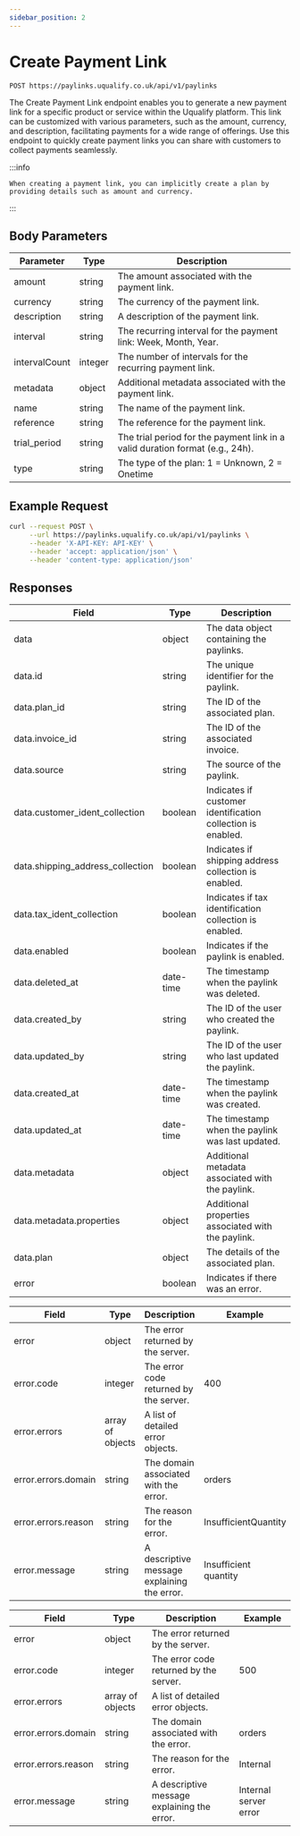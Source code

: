 ```yaml
---
sidebar_position: 2
---
```



# Create Payment Link

```
POST https://paylinks.uqualify.co.uk/api/v1/paylinks
```

The Create Payment Link endpoint enables you to generate a new payment link for a specific product or service within the Uqualify platform. This link can be customized with various parameters, such as the amount, currency, and description, facilitating payments for a wide range of offerings. Use this endpoint to quickly create payment links you can share with customers to collect payments seamlessly.

:::info

    When creating a payment link, you can implicitly create a plan by providing details such as amount and currency.

:::

## Body Parameters

| Parameter     | Type    | Description                                                                   |
| ------------- | ------- | ----------------------------------------------------------------------------- |
| amount        | string  | The amount associated with the payment link.                                  |
| currency      | string  | The currency of the payment link.                                             |
| description   | string  | A description of the payment link.                                            |
| interval      | string  | The recurring interval for the payment link: Week, Month, Year.               |
| intervalCount | integer | The number of intervals for the recurring payment link.                       |
| metadata      | object  | Additional metadata associated with the payment link.                         |
| name          | string  | The name of the payment link.                                                 |
| reference     | string  | The reference for the payment link.                                           |
| trial_period  | string  | The trial period for the payment link in a valid duration format (e.g., 24h). |
| type          | string  | The type of the plan: 1 = Unknown, 2 = Onetime                                |

## Example Request

```bash
curl --request POST \
     --url https://paylinks.uqualify.co.uk/api/v1/paylinks \
     --header 'X-API-KEY: API-KEY' \
     --header 'accept: application/json' \
     --header 'content-type: application/json'
```

## Responses

<Tabs>
  <TabItem value="200" label="200" default>

| Field                            | Type      | Description                                                 |
| -------------------------------- | --------- | ----------------------------------------------------------- |
| data                             | object    | The data object containing the paylinks.                    |
| data.id                          | string    | The unique identifier for the paylink.                      |
| data.plan_id                     | string    | The ID of the associated plan.                              |
| data.invoice_id                  | string    | The ID of the associated invoice.                           |
| data.source                      | string    | The source of the paylink.                                  |
| data.customer_ident_collection   | boolean   | Indicates if customer identification collection is enabled. |
| data.shipping_address_collection | boolean   | Indicates if shipping address collection is enabled.        |
| data.tax_ident_collection        | boolean   | Indicates if tax identification collection is enabled.      |
| data.enabled                     | boolean   | Indicates if the paylink is enabled.                        |
| data.deleted_at                  | date-time | The timestamp when the paylink was deleted.                 |
| data.created_by                  | string    | The ID of the user who created the paylink.                 |
| data.updated_by                  | string    | The ID of the user who last updated the paylink.            |
| data.created_at                  | date-time | The timestamp when the paylink was created.                 |
| data.updated_at                  | date-time | The timestamp when the paylink was last updated.            |
| data.metadata                    | object    | Additional metadata associated with the paylink.            |
| data.metadata.properties         | object    | Additional properties associated with the paylink.          |
| data.plan                        | object    | The details of the associated plan.                         |
| error                            | boolean   | Indicates if there was an error.                            |

  </TabItem>
  <TabItem value="400" label="400">

| Field               | Type             | Description                                 | Example               |
| ------------------- | ---------------- | ------------------------------------------- | --------------------- |
| error               | object           | The error returned by the server.           |                       |
| error.code          | integer          | The error code returned by the server.      | 400                   |
| error.errors        | array of objects | A list of detailed error objects.           |                       |
| error.errors.domain | string           | The domain associated with the error.       | orders                |
| error.errors.reason | string           | The reason for the error.                   | InsufficientQuantity  |
| error.message       | string           | A descriptive message explaining the error. | Insufficient quantity |

  </TabItem>
  <TabItem value="500" label="500">

| Field               | Type             | Description                                 | Example               |
| ------------------- | ---------------- | ------------------------------------------- | --------------------- |
| error               | object           | The error returned by the server.           |                       |
| error.code          | integer          | The error code returned by the server.      | 500                   |
| error.errors        | array of objects | A list of detailed error objects.           |                       |
| error.errors.domain | string           | The domain associated with the error.       | orders                |
| error.errors.reason | string           | The reason for the error.                   | Internal              |
| error.message       | string           | A descriptive message explaining the error. | Internal server error |

  </TabItem>
</Tabs>
